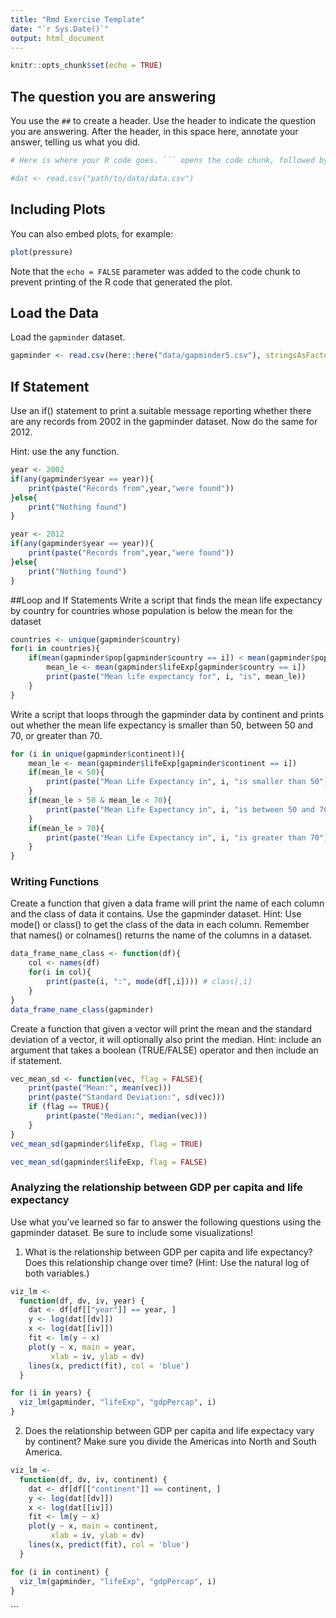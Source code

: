 ```yaml
---
title: "Rmd Exercise Template"
date: "`r Sys.Date()`"
output: html_document
---
```


```r
knitr::opts_chunk$set(echo = TRUE)
```

## The question you are answering

You use the `##` to create a header. Use the header to indicate the question you are answering. After the header, in this space here, annotate your answer, telling us what you did.

```r
# Here is where your R code goes. ``` opens the code chunk, followed by {r}. Then ``` closes the chunk. When you 'knit' the file, the codes will evaluate.

#dat <- read.csv("path/to/data/data.csv")
```

## Including Plots

You can also embed plots, for example:

```r
plot(pressure)
```

Note that the `echo = FALSE` parameter was added to the code chunk to prevent printing of the R code that generated the plot.


## Load the Data
Load the `gapminder` dataset.
```r
gapminder <- read.csv(here::here("data/gapminder5.csv"), stringsAsFactors=FALSE)
```


## If Statement
Use an if() statement to print a suitable message reporting whether there are any records from 2002 in the gapminder dataset. Now do the same for 2012.

Hint: use the any function.
```r
year <- 2002
if(any(gapminder$year == year)){
    print(paste("Records from",year,"were found"))
}else{
    print("Nothing found")
}
```
```r
year <- 2012
if(any(gapminder$year == year)){
    print(paste("Records from",year,"were found"))
}else{
    print("Nothing found")
}
```

##Loop and If Statements
Write a script that finds the mean life expectancy by country for countries whose population is below the mean for the dataset
```r
countries <- unique(gapminder$country)
for(i in countries){
    if(mean(gapminder$pop[gapminder$country == i]) < mean(gapminder$pop)){
        mean_le <- mean(gapminder$lifeExp[gapminder$country == i])
        print(paste("Mean life expectancy for", i, "is", mean_le))
    }
}
```



Write a script that loops through the gapminder data by continent and prints out whether the mean life expectancy is smaller than 50, between 50 and 70, or greater than 70.
```r
for (i in unique(gapminder$continent)){
    mean_le <- mean(gapminder$lifeExp[gapminder$continent == i])
    if(mean_le < 50){
        print(paste("Mean Life Expectancy in", i, "is smaller than 50"))
    }
    if(mean_le > 50 & mean_le < 70){
        print(paste("Mean Life Expectancy in", i, "is between 50 and 70"))
    }
    if(mean_le > 70){
        print(paste("Mean Life Expectancy in", i, "is greater than 70"))
    }
}
```


### Writing Functions
Create a function that given a data frame will print the name of each column and the class of data it contains. Use the gapminder dataset. Hint: Use mode() or class() to get the class of the data in each column. Remember that names() or colnames() returns the name of the columns in a dataset.
```r
data_frame_name_class <- function(df){
    col <- names(df)
    for(i in col){
        print(paste(i, ":", mode(df[,i]))) # class[,i]
    }
}
data_frame_name_class(gapminder)
```


Create a function that given a vector will print the mean and the standard deviation of a vector, it will optionally also print the median. Hint: include an argument that takes a boolean (TRUE/FALSE) operator and then include an if statement.
```r
vec_mean_sd <- function(vec, flag = FALSE){
    print(paste("Mean:", mean(vec)))
    print(paste("Standard Deviation:", sd(vec)))
    if (flag == TRUE){
        print(paste("Median:", median(vec)))
    }
}
vec_mean_sd(gapminder$lifeExp, flag = TRUE)
```
```r
vec_mean_sd(gapminder$lifeExp, flag = FALSE)
```

### Analyzing the relationship between GDP per capita and life expectancy
Use what you've learned so far to answer the following questions using the gapminder dataset. Be sure to include some visualizations!

1. What is the relationship between GDP per capita and life expectancy? Does this relationship change over time? (Hint: Use the natural log of both variables.)
```r
viz_lm <-
  function(df, dv, iv, year) {
    dat <- df[df[["year"]] == year, ]
    y <- log(dat[[dv]])
    x <- log(dat[[iv]])
    fit <- lm(y ~ x)
    plot(y ~ x, main = year,
         xlab = iv, ylab = dv)
    lines(x, predict(fit), col = 'blue')
  }
```

```r
for (i in years) {
  viz_lm(gapminder, "lifeExp", "gdpPercap", i)
}

```

2. Does the relationship between GDP per capita and life expectacy vary by continent? Make sure you divide the Americas into North and South America.

```r
viz_lm <-
  function(df, dv, iv, continent) {
    dat <- df[df[["continent"]] == continent, ]
    y <- log(dat[[dv]])
    x <- log(dat[[iv]])
    fit <- lm(y ~ x)
    plot(y ~ x, main = continent,
         xlab = iv, ylab = dv)
    lines(x, predict(fit), col = 'blue')
  }
```

```r
for (i in continent) {
  viz_lm(gapminder, "lifeExp", "gdpPercap", i)
}
```

```












